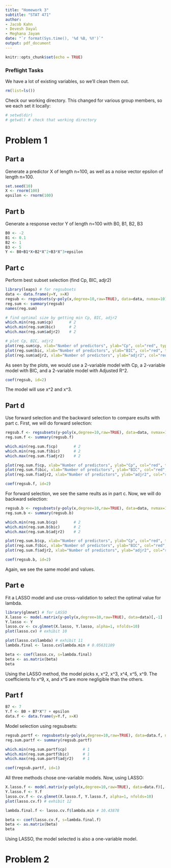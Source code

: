 ```yaml
---
title: "Homework 3"
subtitle: "STAT 471"
author:
- Jacob Kahn
- Devesh Dayal
- Meghana Jayam
date: "`r format(Sys.time(), '%d %B, %Y')`"
output: pdf_document
---
```

```r
knitr::opts_chunk$set(echo = TRUE)
```

### Preflight Tasks

We have a lot of existing variables, so we'll clean them out.
```r
rm(list=ls())
```
Check our working directory. This changed for various group members, so we each set it locally:
```r
# setwd(dir)
# getwd() # check that working directory
```

# Problem 1
## Part a
Generate a predictor X of length n=100, as well as a noise vector epsilon of length n=100.
```r
set.seed(10)
X <- rnorm(100)
epsilon <- rnorm(100)
```

## Part b
Generate a response vector Y of length n=100 with B0, B1, B2, B3 
```r
B0 <- -2
B1 <- 0.1
B2 <- 1
B3 <- 5
Y <- B0+B1*X+B2*X^2+B3*X^3+epsilon
```

## Part c
Perform best subset selection (find Cp, BIC, adjr2)
```r
library(leaps) # for regsubsets
data <- data.frame(y=Y, x=X)
regsub <- regsubsets(y~poly(x,degree=10,raw=TRUE), data=data, nvmax=10)
reg.sum <- summary(regsub)
names(reg.sum)

# find optimal size by getting min Cp, BIC, adjr2
which.min(reg.sum$cp)       # 2
which.min(reg.sum$bic)      # 2
which.max(reg.sum$adjr2)    # 2

# plot Cp, BIC, adjr2
plot(reg.sum$cp, xlab="Number of predictors", ylab="Cp", col="red", type="p", pch=16) # exhibit 1
plot(reg.sum$bic, xlab="Number of predictors", ylab="BIC", col="red", type="p", pch=16) # exhibit 2
plot(reg.sum$adjr2, xlab="Number of predictors", ylab="adjr2", col="red", type="p", pch=16) # exhibit 3
```
As seen by the plots, we would use a 2-variable model with Cp, a 2-variable model with BIC, and a 2-variable model with Adjusted R^2.
```r
coef(regsub, id=2)
```
The model will use x^2 and x^3.

## Part d
Use forward selection and the backward selection to compare esults with part c.
First, we will do forward selection:
```r
regsub.f <- regsubsets(y~poly(x,degree=10,raw=TRUE), data=data, nvmax=10, method="forward")
reg.sum.f <- summary(regsub.f)

which.min(reg.sum.f$cp)       # 2
which.min(reg.sum.f$bic)      # 2
which.max(reg.sum.f$adjr2)    # 2

plot(reg.sum.f$cp, xlab="Number of predictors", ylab="Cp", col="red", type="p", pch=16) # exhibit 4
plot(reg.sum.f$bic, xlab="Number of predictors", ylab="BIC", col="red", type="p", pch=16) # exhibit 5
plot(reg.sum.f$adjr2, xlab="Number of predictors", ylab="adjr2", col="red", type="p", pch=16) # exhibit 6

coef(regsub.f, id=2)
```
For forward selection, we see the same reults as in part c.
Now, we will do backward selection:
```r
regsub.b <- regsubsets(y~poly(x,degree=10,raw=TRUE), data=data, nvmax=10, method="backward")
reg.sum.b <- summary(regsub.b)

which.min(reg.sum.b$cp)       # 2
which.min(reg.sum.b$bic)      # 2
which.max(reg.sum.b$adjr2)    # 2

plot(reg.sum.b$cp, xlab="Number of predictors", ylab="Cp", col="red", type="p", pch=16) # exhibit 7
plot(reg.sum.f$bic, xlab="Number of predictors", ylab="BIC", col="red", type="p", pch=16) # exhibit 8
plot(reg.sum.f$adjr2, xlab="Number of predictors", ylab="adjr2", col="red", type="p", pch=16) # exhibit 9

coef(regsub.b, id=2)
```
Again, we see the same model and values.

## Part e
Fit a LASSO model and use cross-validation to select the optimal value for lambda.
```r
library(glmnet) # for LASSO
X.lasso <- model.matrix(y~poly(x,degree=10,raw=TRUE), data=data)[,-1]
Y.lasso <- Y
lasso.cv <- cv.glmnet(X.lasso, Y.lasso, alpha=1, nfolds=10)
plot(lasso.cv) # exhibit 10

plot(lasso.cv$lambda) # exhibit 11
lambda.final <- lasso.cv$lambda.min # 0.05631109

beta <- coef(lasso.cv, s=lambda.final)
beta <- as.matrix(beta)
beta
```
Using the LASSO method, the model picks x, x^2, x^3, x^4, x^5, x^9. The coefficients fo x^9, x, and x^5 are more negligible than the others.

## Part f
```r
B7 <- 7
Y.f <- B0 + B7*X^7 + epsilon
data.f <- data.frame(y=Y.f, x=X)
```
Model selection using regsubsets:
```r
regsub.partf <- regsubsets(y~poly(x,degree=10,raw=TRUE), data=data.f, nvmax=10)
reg.sum.partf <- summary(regsub.partf)

which.min(reg.sum.partf$cp)       # 1
which.min(reg.sum.partf$bic)      # 1
which.max(reg.sum.partf$adjr2)    # 1

coef(regsub.partf, id=1)
```
All three methods chose one-variable models.
Now, using LASSO:
```r
X.lasso.f <- model.matrix(y~poly(x,degree=10,raw=TRUE), data=data.f)[,-1]
Y.lasso.f <- Y.f
lasso.cv.f <- cv.glmnet(X.lasso.f, Y.lasso.f, alpha=1, nfolds=10)
plot(lasso.cv.f) # exhibit 12

lambda.final.f <- lasso.cv.f$lambda.min # 10.43878

beta <- coef(lasso.cv.f, s=lambda.final.f)
beta <- as.matrix(beta)
beta
```
Using LASSO, the model selected is also a one-variable model.

# Problem 2
